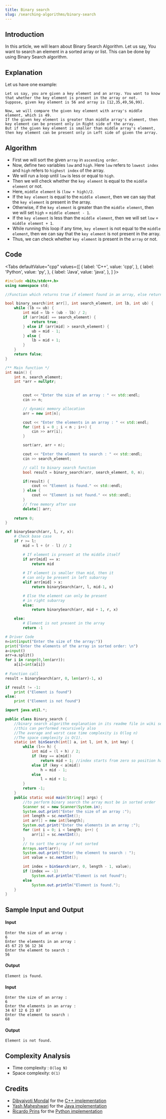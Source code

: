 ```yaml
---
title: Binary search
slug: /searching-algorithms/binary-search
---
```


## Introduction

In this article, we will learn about Binary Search Algorithm.
Let us say, You want to search an element in a sorted array or list. This can be done by using Binary Search algorithm.


## Explanation

Let us have one example:

```
Let us say, you are given a key element and an array. You want to know that whether the key element is present in the array or not.
Suppose, given key element is 56 and array is [12,35,49,56,99].

Now, we will compare the given key element with array's middle element, which is 49.
If the given key element is greater than middle array's element, then key element can be present only in Right side of the array.
But if the given key element is smaller than middle array's element, then key element can be present only in Left side of given the array.
```

## Algorithm

 - First we will sort the given `array` in `ascending order`.
 - Now, define two variables `low` and `high`. Here `low` refers to `lowest index` and `high` refers to `highest index` of the array.
 - We will run a loop until `low` is less or equal to `high`.
 - Then we will check whether the `key element` is equal to the `middle element` or not.
 - Here, `middle element` is `(low + high)/2`.
 - If the `key element` is equal to the `middle element`, then we can say that the `key element` is present in the array.
 - Otherwise, if the `key element` is greater than the `middle element`, then we will set `high` = `middle element - 1`.
 - If the `key element` is less than the `middle element`, then we will set `low` = `middle element + 1`.
 - While running this loop if any time, `key element` is not equal to the `middle element`, then we can say that the `key element` is not present in the array.  
 - Thus, we can check whether `key element` is present in the `array` or not.


## Code


<Tabs
  defaultValue="cpp"
  values={[
    { label: 'C++', value: 'cpp', },
    { label: 'Python', value: 'py', },
    { label: 'Java', value: 'java', },
  ]
}>

<TabItem value="cpp">

```cpp
#include <bits/stdc++.h>
using namespace std;

//Function which returns true if element found in an array, else returns false.

bool binary_search(int arr[], int search_element, int lb, int ub) {
    while (lb <= ub) {
        int mid = lb + (ub - lb) / 2;
        if (arr[mid] == search_element) {
            return true;
        } else if (arr[mid] > search_element) {
            ub = mid - 1;
        } else {
            lb = mid + 1;
        }
    }
    return false;
}

/** Main function */
int main() {
    int n, search_element;
    int *arr = nullptr;
   

        cout << "Enter the size of an array : " << std::endl;
        cin >> n;

        // dynamic memory allocation
        arr = new int[n];

        cout << "Enter the elements in an array : " << std::endl;
        for (int i = 0 ; i < n ; i++) {
            cin >> arr[i];
        }

        sort(arr, arr + n);

        cout << "Enter the element to search : " << std::endl;
        cin >> search_element;

        // call to binary search function
        bool result = binary_search(arr, search_element, 0, n);

        if(result) {
            cout << "Element is found." << std::endl;
        } else {
            cout << "Element is not found." << std::endl;
        }
        // free memory after use
        delete[] arr;
    
    return 0;
}
```

</TabItem>

<TabItem value="python">

```py
def binarySearch(arr, l, r, x): 
    # Check base case 
    if r >= l: 
        mid = l + (r - l) // 2

        # If element is present at the middle itself 
        if arr[mid] == x: 
            return mid 
        
        # If element is smaller than mid, then it 
        # can only be present in left subarray 
        elif arr[mid] > x: 
            return binarySearch(arr, l, mid-1, x) 

        # Else the element can only be present 
        # in right subarray 
        else: 
            return binarySearch(arr, mid + 1, r, x) 

    else: 
        # Element is not present in the array 
        return -1

# Driver Code 
n=int(input("Enter the size of the array:"))
print("Enter the elements of the array in sorted order: \n")
a=input()
arr=a.split()
for i in range(0,len(arr)):
    a[i]=int(a[i])
    
# Function call 
result = binarySearch(arr, 0, len(arr)-1, x) 

if result != -1: 
    print ("Element is found") 
else: 
    print ("Element is not found") 
```
</TabItem>

<TabItem value="java">

```java
import java.util.*;

public class Binary_search {
	//binary search algorithm explanation in its readme file in wiki section
	//this can performed recursively also
	//The average and worst case time complexity is O(log n)
	//The space complexity is O(1).
	static int binSearch(int[] a, int l, int h, int key) {
		while (l<= h) {
			int mid = (l + h) / 2;
			if (key == a[mid])
				return mid + 1; //index starts from zero so position has to be incremented by one.
			else if (key < a[mid])
				h = mid - 1;
			else
				l = mid + 1;
		}
		return -1;
	}
	public static void main(String[] args) {
		//to perform binary search the array must be in sorted order
		Scanner sc = new Scanner(System.in);
		System.out.print("Enter the size of an array :");
		int length = sc.nextInt();
		int arr[] = new int[length];
		System.out.print("Enter the elements in an array :");
		for (int i = 0; i < length; i++) {
			arr[i] = sc.nextInt();
		}
		// to sort the array if not sorted
		Arrays.sort(arr);
		System.out.print("Enter the element to search : ");
		int value = sc.nextInt();

		int index = binSearch(arr, 0, length - 1, value);
		if (index == -1)
			System.out.println("Element is not found");
		else
			System.out.println("Element is found.");
	}
}
```

</TabItem>
</Tabs>

## Sample Input and Output

#### Input

```
Enter the size of an array :
6
Enter the elements in an array :
45 67 23 56 12 34
Enter the element to search :
56
```

#### Output

```
Element is found.
```

#### Input

```
Enter the size of an array :
6
Enter the elements in an array :
34 67 12 6 23 87
Enter the element to search :
68
```

#### Output

```
Element is not found.
```

## Complexity Analysis

  - Time complexity : `O(log N)`
  - Space complexity: `O(1)`

## Credits

  - [Dibyajyoti Mondal](https://github.com/djm-1) for the [C++ implementation](https://github.com/TesseractCoding/NeoAlgo/blob/master/C-Plus-Plus/search/Binary_Search.cpp)
  - [Yash Maheshwari](https://github.com/ymaheshwari1) for the [Java implementation](https://github.com/TesseractCoding/NeoAlgo/blob/master/Java/search/Binary_search.java)
  - [Ricardo Prins](https://github.com/ricardoprins) for the [Python implementation](https://github.com/TesseractCoding/NeoAlgo/blob/master/Python/search/binarysearch.py)
